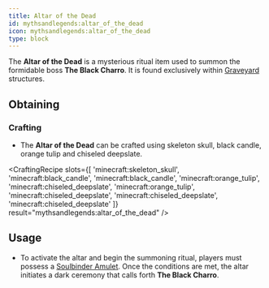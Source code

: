 ```yaml
---
title: Altar of the Dead
id: mythsandlegends:altar_of_the_dead
icon: mythsandlegends:altar_of_the_dead
type: block
---
```


The **Altar of the Dead** is a mysterious ritual item used to summon the formidable boss **The Black Charro**. It is found exclusively within [Graveyard](https://moddedmc.wiki/en/project/structures/graveyard) structures.

## Obtaining

### Crafting
- The **Altar of the Dead** can be crafted using skeleton skull, black candle, orange tulip and chiseled deepslate.

<CraftingRecipe
    slots={[
        'minecraft:skeleton_skull',
        'minecraft:black_candle',
        'minecraft:black_candle',
        'minecraft:orange_tulip',
        'minecraft:chiseled_deepslate',
        'minecraft:orange_tulip',
        'minecraft:chiseled_deepslate',
        'minecraft:chiseled_deepslate',
        'minecraft:chiseled_deepslate'
    ]}
    result="mythsandlegends:altar_of_the_dead"
/>

## Usage

- To activate the altar and begin the summoning ritual, players must possess a [Soulbinder Amulet](https://moddedmc.wiki/en/project/myths-n-legends/docs/items/soulbinder_amulet). Once the conditions are met, the altar initiates a dark ceremony that calls forth **The Black Charro**.

